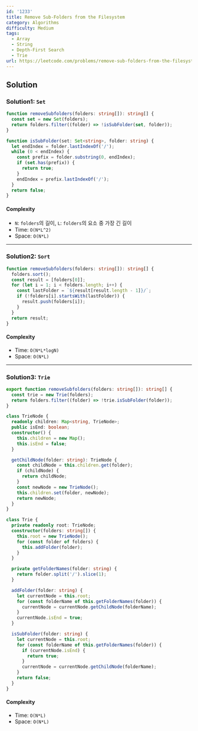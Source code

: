 ```yaml
---
id: '1233'
title: Remove Sub-Folders from the Filesystem
category: Algorithms
difficulty: Medium
tags:
  - Array
  - String
  - Depth-First Search
  - Trie
url: https://leetcode.com/problems/remove-sub-folders-from-the-filesystem
---
```


## Solution

### Solution1: `Set`

```typescript showLineNumbers
function removeSubfolders(folders: string[]): string[] {
  const set = new Set(folders);
  return folders.filter((folder) => !isSubFolder(set, folder));
}

function isSubFolder(set: Set<string>, folder: string) {
  let endIndex = folder.lastIndexOf('/');
  while (0 < endIndex) {
    const prefix = folder.substring(0, endIndex);
    if (set.has(prefix)) {
      return true;
    }
    endIndex = prefix.lastIndexOf('/');
  }
  return false;
}
```

#### Complexity

- `N`: `folders`의 길이, `L`: `folders`의 요소 중 가장 긴 길이
- Time: `O(N*L^2)`
- Space: `O(N*L)`

---

### Solution2: `Sort`

```typescript showLineNumbers
function removeSubfolders(folders: string[]): string[] {
  folders.sort();
  const result = [folders[0]];
  for (let i = 1; i < folders.length; i++) {
    const lastFolder = `${result[result.length - 1]}/`;
    if (!folders[i].startsWith(lastFolder)) {
      result.push(folders[i]);
    }
  }
  return result;
}
```

#### Complexity

- Time: `O(N*L*logN)`
- Space: `O(N*L)`

---

### Solution3: `Trie`

```typescript showLineNumbers
export function removeSubfolders(folders: string[]): string[] {
  const trie = new Trie(folders);
  return folders.filter((folder) => !trie.isSubFolder(folder));
}

class TrieNode {
  readonly children: Map<string, TrieNode>;
  public isEnd: boolean;
  constructor() {
    this.children = new Map();
    this.isEnd = false;
  }

  getChildNode(folder: string): TrieNode {
    const childNode = this.children.get(folder);
    if (childNode) {
      return childNode;
    }
    const newNode = new TrieNode();
    this.children.set(folder, newNode);
    return newNode;
  }
}

class Trie {
  private readonly root: TrieNode;
  constructor(folders: string[]) {
    this.root = new TrieNode();
    for (const folder of folders) {
      this.addFolder(folder);
    }
  }

  private getFolderNames(folder: string) {
    return folder.split('/').slice(1);
  }

  addFolder(folder: string) {
    let currentNode = this.root;
    for (const folderName of this.getFolderNames(folder)) {
      currentNode = currentNode.getChildNode(folderName);
    }
    currentNode.isEnd = true;
  }

  isSubFolder(folder: string) {
    let currentNode = this.root;
    for (const folderName of this.getFolderNames(folder)) {
      if (currentNode.isEnd) {
        return true;
      }
      currentNode = currentNode.getChildNode(folderName);
    }
    return false;
  }
}
```

#### Complexity

- Time: `O(N*L)`
- Space: `O(N*L)`
